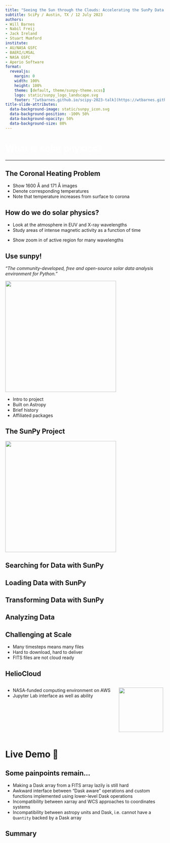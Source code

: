 ```yaml
---
title: "Seeing the Sun through the Clouds: Accelerating the SunPy Data Analysis Ecosystem with Dask"
subtitle: SciPy / Austin, TX / 12 July 2023
authors:
- Will Barnes
- Nabil Freij
- Jack Ireland
- Stuart Mumford
institute:
- AU/NASA GSFC
- BAERI/LMSAL
- NASA GSFC
- Aperio Software
format:
  revealjs:
    margin: 0
    width: 100%
    height: 100%
    theme: [default, theme/sunpy-theme.scss]
    logo: static/sunpy_logo_landscape.svg
    footer: "[wtbarnes.github.io/scipy-2023-talk](https://wtbarnes.github.io/scipy-2023-talk)"
title-slide-attributes: 
  data-background-image: static/sunpy_icon.svg
  data-background-position: -100% 50%
  data-background-opacity: 50%
  data-background-size: 80%
---
```


# <span style="color:white;">What is solar physics?</span> {background-video="static/heliophysics_fleet_capture_erup_cme_1280x720.mp4" background-video-loop="true" background-video-muted="true"}

---

## The Coronal Heating Problem

::: {.notes}
- Show 1600 Å and 171 Å images
- Denote corresponding temperatures
- Note that temperature increases from surface to corona
:::

## How do we do solar physics?

- Look at the atmosphere in EUV and X-ray wavelengths
- Study areas of intense magnetic activity as a function of time

::: {.notes}
- Show zoom in of active region for many wavelengths
:::

## Use sunpy!

*“The community-developed, free and open-source solar data analysis environment for Python.”*

![](static/tour.svg){fig-align="center" height="25em"}

::: {.notes}
- Intro to project
- Built on Astropy
- Brief history
- Affiliated packages
:::

## The SunPy Project

![](static/sunpy_ecosystem.svg){fig-align="center" height="25em"}

## Searching for Data with SunPy

## Loading Data with SunPy

## Transforming Data with SunPy

## Analyzing Data

## Challenging at Scale

- Many timesteps means many files
- Hard to download, hard to deliver
- FITS files are not cloud ready

## HelioCloud

::: {.columns}
::: {.column width="70%"}
- NASA-funded computing environment on AWS
- Jupyter Lab interface as well as ability 
:::
::: {.column width="30%"}
![](static/heliocloud_logo.png){height="10em" fig-align="center"}
:::
:::

# Live Demo 🤞 {background-image="static/sunpy_icon.svg" background-opacity="50%"}

## Some painpoints remain...

- Making a Dask array from a FITS array lazily is still hard
- Awkward interface between "Dask aware" operations and custom functions implemented using lower-level Dask operations
- Incompatibility between xarray and WCS approaches to coordinates systems
- Incompatibility between astropy units and Dask, i.e. cannot have a `Quantity` backed by a Dask array

## Summary

